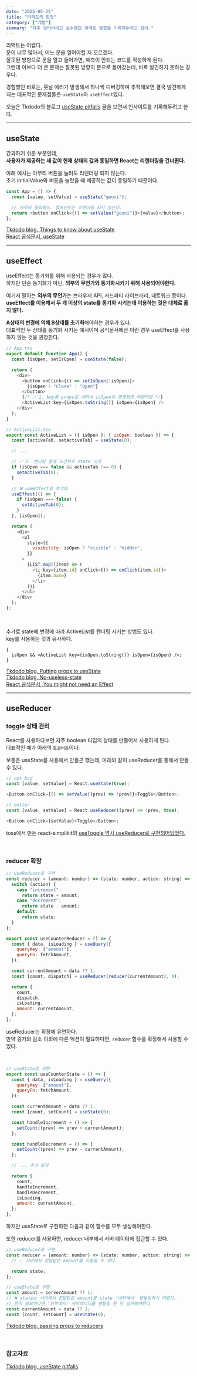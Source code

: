 ```yaml
---
date: "2025-05-25"
title: "리액트의 함정"
category: ["개발"]
summary: "자주 잊어버리고 실수했던 리액트 함정을 기록해두려고 한다."
---
```



리액트는 어렵다.  
문이 너무 많아서, 어느 문을 열어야할 지 모르겠다.  
잘못된 방향으로 문을 열고 들어가면, 예측이 안되는 코드를 작성하게 된다.  
그런데 이보다 더 큰 문제는 잘못된 방향의 문으로 들어갔는데, 바로 발견하지 못하는 경우다.

경험했던 바로는, 훗날 에러가 발생해서 하나씩 디버깅하며 추적해보면 결국 발견하게 되는 대표적인 문제점들은 `useState`와 `useEffect`였다.

오늘은 Tkdodo의 블로그 [useState pitfalls](https://tkdodo.eu/blog/tags/use-state-pitfalls) 글을 보면서 인사이트를 기록해두려고 한다.

---

## useState

간과하기 쉬운 부분인데,  
**사용자가 제공하는 새 값이 현재 상태의 값과 동일하면 React는 리렌더링을 건너뛴다.**

아래 예시는 아무리 버튼을 눌러도 리렌더링 되지 않는다.  
초기 initialValue와 버튼을 눌렀을 때 제공하는 값이 동일하기 때문이다.

```js
const App = () => {
  const [value, setValue] = useState("geuni");

  // 아무리 클릭해도, 컴포넌트는 리렌더링 되지 않는다.
  return <button onClick={() => setValue("geuni")}>{value}</button>;
};
```

[Tkdodo blog, Things to know about useState](https://tkdodo.eu/blog/things-to-know-about-use-state#3-the-update-bailout)  
[React 공식문서, useState](https://react.dev/reference/react/useState?utm_source=chatgpt.com#setstate-caveats)

---

## useEffect

useEffect는 동기화를 위해 사용되는 경우가 많다.  
하지만 단순 동기화가 아닌, **외부의 무언가와 동기화시키기 위해 사용되어야한다.**

여기서 말하는 **외부의 무언가**는 브라우저 API, 서드파티 라이브러리, 네트워크 등이다.  
**useEffect를 이용해서 두 개 이상의 state를 동기화 시키는데 이용하는 것은 대체로 옳지 않다.**

**A상태의 변경에 의해 B상태를 초기화**해야하는 경우가 있다.  
대표적인 두 상태를 동기화 시키는 예시이며 공식문서에선 이런 경우 useEffect를 사용하지 않는 것을 권장한다.

```js
// App.tsx
export default function App() {
  const [isOpen, setIsOpen] = useState(false);

  return (
    <div>
      <button onClick={() => setIsOpen(!isOpen)}>
        {isOpen ? "Close" : "Open"}
      </button>
      {/* ✅ 1. key를 props로 내려서 isOpen이 변경되면 리렌더링 */}
      <ActiveList key={isOpen.toString()} isOpen={isOpen} />
    </div>
  );
}

// ActiveList.tsx
export const ActiveList = ({ isOpen }: { isOpen: boolean }) => {
  const [activeTab, setActiveTab] = useState(0);

  // ...

  // ✅ 2. 렌더링 중에 조건부로 state 리셋
  if (isOpen === false && activeTab !== 0) {
    setActiveTab(0);
  }

  // ❌ useEffect로 초기화
  useEffect(() => {
    if (isOpen === false) {
      setActiveTab(0);
    }
  }, [isOpen]);

  return (
    <div>
      <ul
        style={{
          visibility: isOpen ? "visible" : "hidden",
        }}
      >
        {LIST.map((item) => (
          <li key={item.id} onClick={() => onClick(item.id)}>
            {item.name}
          </li>
        ))}
      </ul>
    </div>
  );
};
```

<br />

추가로 state에 변경에 따라 ActiveList를 렌더링 시키는 방법도 있다.  
key를 사용하는 것과 유사하다.

```tsx
{
  isOpen && <ActiveList key={isOpen.toString()} isOpen={isOpen} />;
}
```

[Tkdodo blog, Putting props to useState](https://tkdodo.eu/blog/putting-props-to-use-state)  
[Tkdodo blog, No-useless-state](https://tkdodo.eu/blog/dont-over-use-state#no-useless-state)  
[React 공식문서, You might not need an Effect ](https://react.dev/learn/synchronizing-with-effects#you-might-not-need-an-effect)

---

## useReducer

### toggle 상태 관리

React를 사용하다보면 자주 boolean 타입의 상태를 만들어서 사용하게 된다.  
대표적인 예가 아래의 `토글버튼`이다.

보통은 useState를 사용해서 만들곤 했는데, 아래와 같이 useReducer를 통해서 만들 수 있다.

```js
// not bad
const [value, setValue] = React.useState(true);

<Button onClick={() => setValue((prev) => !prev)}>Toggle</Button>;

// better
const [value, setValue] = React.useReducer((prev) => !prev, true);

<Button onClick={setValue}>Toggle</Button>;
```

toss에서 만든 react-simplikit의 [useToggle 역시 useReducer로 구현되어있었다.](https://github.com/toss/react-simplikit/blob/94f8826353479d34aeba5f1479a2b831eb645ff7/src/hooks/useToggle/useToggle.ts#L28)

<br />

### reducer 확장

```jsx
// useReducer로 구현
const reducer = (amount: number) => (state: number, action: string) => {
  switch (action) {
    case "increment":
      return state + amount;
    case "decrement":
      return state - amount;
    default:
      return state;
  }
};

export const useCounterReducer = () => {
  const { data, isLoading } = useQuery({
    queryKey: ["amount"],
    queryFn: fetchAmount,
  });

  const currentAmount = data ?? 1;
  const [count, dispatch] = useReducer(reducer(currentAmount), 0);

  return {
    count,
    dispatch,
    isLoading,
    amount: currentAmount,
  };
};
```

useReducer는 확장에 유연하다.  
만약 증가와 감소 이외에 다른 액션이 필요하다면, `reducer` 함수를 확장해서 사용할 수 있다.

<br />

```jsx
// useState로 구현
export const useCounterState = () => {
  const { data, isLoading } = useQuery({
    queryKey: ["amount"],
    queryFn: fetchAmount,
  });

  const currentAmount = data ?? 1;
  const [count, setCount] = useState(0);

  const handleIncrement = () => {
    setCount((prev) => prev + currentAmount);
  };

  const handleDecrement = () => {
    setCount((prev) => prev - currentAmount);
  };

  // ... 추가 로직

  return {
    count,
    handleIncrement,
    handleDecrement,
    isLoading,
    amount: currentAmount,
  };
};
```

하지만 useState로 구현하면 다음과 같이 함수를 모두 생성해야한다.

또한 reducer를 사용하면, reducer 내부에서 서버 데이터에 접근할 수 있다.

```js
// useReducer로 구현
const reducer = (amount: number) => (state: number, action: string) => {
  // ✅ 서버에서 전달받은 amount를 사용할 수 있다.

  return state;
};

// useState로 구현
const amount = serverAmount ?? 1;
// ❌ state는 서버에서 전달받은 amount를 state '내부에서' 핸들링하기 어렵다.
// 만약 필요하다면 '외부에서' 서버데이터를 핸들링 한 뒤 넘겨줘야한다.
const currentAmount = data ?? 1;
const [count, setCount] = useState(0);
```

[Tkdodo blog, passing props to reducers](https://tkdodo.eu/blog/use-state-vs-use-reducer#passing-props-to-reducers)

<br />

### 참고자료

[Tkdodo blog, useState pitfalls](https://tkdodo.eu/blog/tags/use-state-pitfalls)
